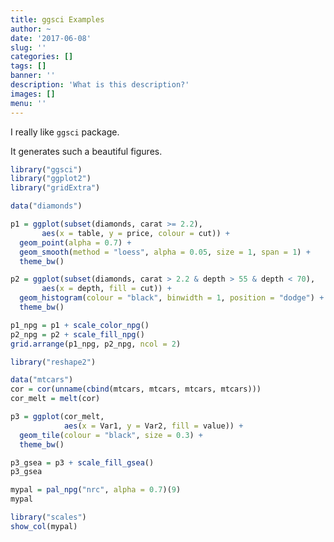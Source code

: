 ```yaml
---
title: ggsci Examples
author: ~
date: '2017-06-08'
slug: ''
categories: []
tags: []
banner: ''
description: 'What is this description?'
images: []
menu: ''
---
```


I really like `ggsci` package.

<!--more-->

It generates such a beautiful figures.

```r
library("ggsci")
library("ggplot2")
library("gridExtra")

data("diamonds")

p1 = ggplot(subset(diamonds, carat >= 2.2),
       aes(x = table, y = price, colour = cut)) +
  geom_point(alpha = 0.7) +
  geom_smooth(method = "loess", alpha = 0.05, size = 1, span = 1) +
  theme_bw()

p2 = ggplot(subset(diamonds, carat > 2.2 & depth > 55 & depth < 70),
       aes(x = depth, fill = cut)) +
  geom_histogram(colour = "black", binwidth = 1, position = "dodge") +
  theme_bw()

p1_npg = p1 + scale_color_npg()
p2_npg = p2 + scale_fill_npg()
grid.arrange(p1_npg, p2_npg, ncol = 2)
```

```r
library("reshape2")

data("mtcars")
cor = cor(unname(cbind(mtcars, mtcars, mtcars, mtcars)))
cor_melt = melt(cor)

p3 = ggplot(cor_melt,
            aes(x = Var1, y = Var2, fill = value)) +
  geom_tile(colour = "black", size = 0.3) +
  theme_bw()

p3_gsea = p3 + scale_fill_gsea()
p3_gsea
```

```r
mypal = pal_npg("nrc", alpha = 0.7)(9)
mypal

library("scales")
show_col(mypal)
```

